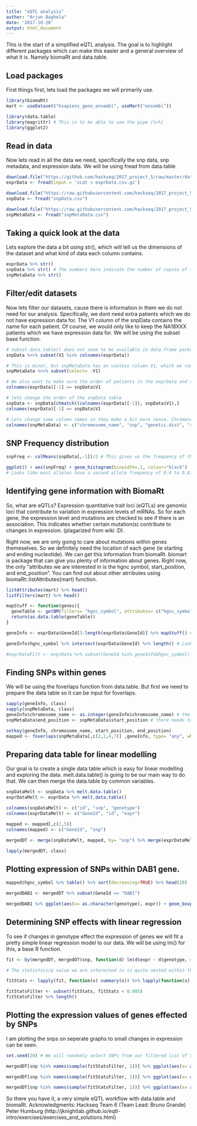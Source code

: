 ```yaml
---
title: "eQTL analysis"
author: "Arjun Baghela"
date: '2017-10-20'
output: html_document
---
```


This is the start of a simplified eQTL analysis. The goal is to highlight different packages which can make this easier and a general overview of what it is. Namely biomaRt and data.table. 

## Load packages
First things first, lets load the packages we will primarily use. 
```r
library(biomaRt)
mart <- useDataset("hsapiens_gene_ensembl", useMart("ensembl"))

library(data.table)
library(magrittr) # This is to be able to use the pipe (%>%) 
library(ggplot2)
```

## Read in data

Now lets read in all the data we need, specifically the snp data, snp metadata, and expression data. We will be using fread from data.table
```r
download.file("https://github.com/hackseq/2017_project_5/raw/master/data/exprData.csv.gz", "exprData.csv.gz")
exprData <- fread(input = 'zcat < exprData.csv.gz')

download.file("https://raw.githubusercontent.com/hackseq/2017_project_5/master/data/snpData.csv", "snpData.csv")
snpData <- fread("snpData.csv")

download.file("https://raw.githubusercontent.com/hackseq/2017_project_5/master/data/snpMetaData.csv", "snpMetaData.csv")
snpMetaData <- fread("snpMetaData.csv")
```

## Taking a quick look at the data
Lets explore the data a bit using str(), which will tell us the dimensions of the dataset and what kind of data each column contains. 
```r
exprData %>% str() 
snpData %>% str() # The numbers here indicate the number of copies of the second allele carried by each person. So a zero means 0 second allele (homozygous), a one means 1 second allele (heterozygous), and two means 2 second alleles (homozygous)
snpMetaData %>% str()
```

## Filter/edit datasets

Now lets filter our datasets, cause there is information in them we do not need for our analysis. 
Specifically, we dont need extra patients which we do not have expression data for. 
The V1 column of the snpData contains the name for each patient. Of course, we would only like to keep the NA18XXX patients which we have expression data for.
We will be using the subset base function. 
```r
# subset.data.table() does not seem to be available in data.frame package right now, despite being in the vignette. Will just use base R subset function
snpData %<>% subset(V1 %in% colnames(exprData))

# This is minor, but snpMetaData has an useless column V1, which we can remove. 
snpMetaData %<>% subset(select= -V1)

# We also want to make sure the order of patients in the exprData and snpData files are the same 
colnames(exprData)[-1] == snpData$V1

# lets change the order of the snpData table
snpData <- snpData[chmatch((colnames(exprData)[-1]), snpData$V1),]
colnames(exprData)[-1] == snpData$V1

# Lets change some column names so they make a bit more sense. Chromosome will be changed to chromosome_name because that is what it is called in biomart
colnames(snpMetaData) <- c("chromosome_name", "snp", "genetic.dist", "start_position", "allele1", "allele2")
```

## SNP Frequency distribution

```r
snpFreq <- colMeans(snpData[,-1])/2 # This gives us the frequency of the second allele, if one is interested. This would tell one if the second allele is more frequent than the first allele (Wildtype allele)

ggplot() + aes(snpFreq) + geom_histogram(binwidth=.1, colour="black")
# Looks like most alleles have a second allele frequency of 0.4 to 0.6. 

```


## Identifying gene information with BiomaRt

So, what are eQTLs? Expression quantitative trait loci (eQTLs) are genomic loci that contribute to variation in expression levels of mRNAs. So for each gene, the expression level and mutations are checked to see if there is an association. This indicates whether certain mutation(s) contribute to changes in expression. (plagarized from wiki :D).

Right now, we are only going to care about mutations within genes themeselves. So we definitely need the location of each gene (ie starting and ending nucleotide). We can get this information from biomaRt. biomart is package that can give you plenty of information about genes. Right now, the only "attributes we are interested in is the hgnc symbol, start_position, and end_position". You can find out about other atrributes using biomaRt::listAttributes(mart) function.
```r
listAttributes(mart) %>% head()
listFilters(mart) %>% head()

mapStuff <- function(genes){
  geneTable <- getBM(filters= "hgnc_symbol", attributes= c("hgnc_symbol", "chromosome_name","start_position", "end_position"), values=genes,mart=mart)
  return(as.data.table(geneTable))
}

geneInfo <- exprData$GeneId[3:length(exprData$GeneId)] %>% mapStuff() # The first two genes from expression data prevents getBM() from proceeding, so they are not included. 

geneInfo$hgnc_symbol %>% intersect(exprData$GeneId) %>% length() # Looks like we only have gene location information for 14,452 genes/microarray probes.

#exprDataFilt <- exprData %>% subset(GeneId %in% geneInfo$hgnc_symbol)
```

## Finding SNPs within genes

We will be using the foverlaps function from data.table. But first we need to prepare the data table so it can be input for foverlaps. 
```r
sapply(geneInfo, class)
sapply(snpMetaData, class)
geneInfo$chromosome_name <- as.integer(geneInfo$chromosome_name) # the extra identifier, chromosome_name, needs to be the same class in both data.tables
snpMetaData$end_position <- snpMetaData$start_position # there needs to be a start and end position for each thing being mapped. So for the snps the end position can be the exact same as the start position

setkey(geneInfo, chromosome_name, start_position, end_position)
mapped <- foverlaps(snpMetaData[,c(2,1,4,7)] ,geneInfo, type= "any", which= FALSE) %>% na.omit()
```

## Preparing data table for linear modelling

Our goal is to create a single data table which is easy for linear modelling and exploring the data. melt.data.table() is going to be our main way to do that. We can then merge the data.table by common variables. 
```r
snpDataMelt <- snpData %>% melt.data.table()
exprDataMelt <- exprData %>% melt.data.table()

colnames(snpDataMelt) <- c("id", "snp", "genotype")
colnames(exprDataMelt) <- c("GeneId", "id", "expr")

mapped <- mapped[,c(2,5)]
colnames(mapped) <- c("GeneId", "snp")

mergedDT <- merge(snpDataMelt, mapped, by= "snp") %>% merge(exprDataMelt, by= c("id", "GeneId")) 

lapply(mergedDT, class)
```

## Plotting expression of SNPs within DAB1 gene.

```r
mapped$hgnc_symbol %>% table() %>% sort(decreasing=TRUE) %>% head(20)

mergedDAB1 <- mergedDT %>% subset(GeneId == "DAB1")

mergedDAB1 %>% ggplot(aes(x= as.character(genotype), expr)) + geom_boxplot( fill="grey") + geom_jitter(colour="darkgrey", alpha= 0.3) + facet_wrap(~snp)
```

## Determining SNP effects with linear regression 

To see if changes in genotype effect the expression of genes we will fit a pretty simple linear regression model to our data. We will be using lm() for this, a base R function. 
```r
fit <- by(mergedDT, mergedDT$snp, function(d) lm(d$expr ~ d$genotype, data = d))

# The statistics/p value we are interested in is quite nested within the fit variable. We will use lapply multiple times to extract this value. 

fitStats <- lapply(fit, function(x) summary(x)) %>% lapply(function(x) x[["coefficients"]]) %>% lapply(function(x) melt(x)) %>% lapply(function(x) x[8,3]) %>% simplify2array()

fitStatsFilter <- subset(fitStats, fitStats < 0.005) 
fitStatsFilter %>% length()
```

## Plotting the expression values of genes effected by SNPs

I am plotting the snps on seperate graphs to small changes in expression can be seen.
```r
set.seed(20) # We will randomly select SNPs from our filtered list of SNPs

mergedDT[snp %in% names(sample(fitStatsFilter, 1))] %>% ggplot(aes(x= as.character(genotype), expr)) + geom_boxplot(fill="grey") + geom_jitter(colour="darkgrey", alpha= 0.3) + facet_wrap(~snp)

mergedDT[snp %in% names(sample(fitStatsFilter, 1))] %>% ggplot(aes(x= as.character(genotype), expr)) + geom_boxplot(fill="grey") + geom_jitter(colour="darkgrey", alpha= 0.3) + facet_wrap(~snp)

mergedDT[snp %in% names(sample(fitStatsFilter, 1))] %>% ggplot(aes(x= as.character(genotype), expr)) + geom_boxplot(fill="grey") + geom_jitter(colour="darkgrey", alpha= 0.3) + facet_wrap(~snp)
```

So there you have it, a very simple eQTL workflow with data.table and biomaRt. 
Acknowledgments:
Hackseq Team 6 (Team Lead: Bruno Grande)
Peter Humburg (http://jknightlab.github.io/eqtl-intro/exercises/exercises_and_solutions.html)

